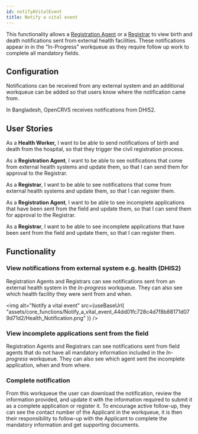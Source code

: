 ```yaml
---
id: notifyAVitalEvent
title: Notify a vital event
---
```



This functionality allows a [Registration Agent](../system_overview/user_types/registrationAgent) or a [Registrar](../system_overview/user_types/registrar) to view birth and death notifications sent from external health facilities. These notifications appear in in the "In-Progress" workqueue as they require follow up work to complete all mandatory fields.

## Configuration

Notifications can be received from any external system and an additional workqueue can be added so that users know where the notification came from.

In Bangladesh, OpenCRVS receives notifications from DHIS2.

## User Stories

As a **Health Worker,** I want to be able to send notifications of birth and death from the hospital, so that they trigger the civil registration process.

As a **Registration Agent**, I want to be able to see notifications that come from external health systems and update them, so that I can send them for approval to the Registrar.

As a **Registrar**, I want to be able to see notifications that come from external health systems and update them, so that I can register them.

As a **Registration Agent**, I want to be able to see incomplete applications that have been sent from the field and update them, so that I can send them for approval to the Registrar.

As a **Registrar**, I want to be able to see incomplete applications that have been sent from the field and update them, so that I can register them.

## Functionality

### **View notifications from external system e.g. health (DHIS2)**

Registration Agents and Registrars can see notifications sent from an external health system in the _In-progress_ workqueue. They can also see which health facility they were sent from and when.

<img
  alt="Notify a vital event"
  src={useBaseUrl(
    "assets/core_functions/Notify_a_vital_event_44dd01fc728c4d7f8b88171d079d71d2/Health_Notification.png"
  )}
/>

### View incomplete applications sent from the field

Registration Agents and Registrars can see notifications sent from field agents that do not have all mandatory information included in the _In-progress_ workqueue. They can also see which agent sent the incomplete application, when and from where.

### Complete notification

From this workqueue the user can download the notification, review the information provided, and update it with the information required to submit it as a complete application or register it. To encourage active follow-up, they can see the contact number of the Applicant in the workqueue, it is then their responsibility to follow-up with the Applicant to complete the mandatory information and get supporting documents.
